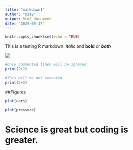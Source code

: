 ```yaml
---
title: "markdown1"
author: "Uzay"
output: html_document
date: "2024-08-17" 
---
```


```r
knitr::opts_chunk$set(echo = TRUE)
```

This is a testing R markdown. *italic* and **bold** or ***both***

![](https://media.tenor.com/dFsURp-wUdgAAAAM/sans-dance.gif) 
```r
#Only commented lines will be ignored
print(2+2)
```
```r
#this will be not executed
print(2+3)
```

##Figures
```r
plot(cars)
```

```r
plot(pressure)
```

# Science is great but coding is greater.
